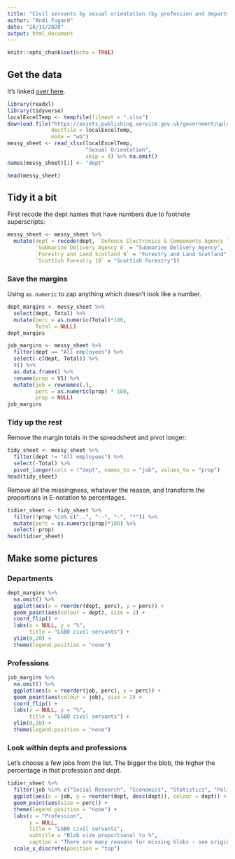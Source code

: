 ```yaml
---
title: "Civil servants by sexual orientation (by profession and department, 31 March 2020)"
author: "Andi Fugard"
date: "26/11/2020"
output: html_document
---
```


```r
knitr::opts_chunk$set(echo = TRUE)
```

## Get the data

It's linked [over here](https://www.gov.uk/government/statistics/civil-servants-by-sex-and-ethnicity-and-disability-and-sexual-orientation-by-profession-and-department-2020).

```r
library(readxl)
library(tidyverse)
localExcelTemp <- tempfile(fileext = ".xlsx")
download.file("https://assets.publishing.service.gov.uk/government/uploads/system/uploads/attachment_data/file/938871/Civil_servants_by_sex_and_ethnicity_and_disability_and_sexual_orientation_by_profession_and_department__2020.xlsx",
              destfile = localExcelTemp,
              mode = "wb")
messy_sheet <- read_xlsx(localExcelTemp,
                         "Sexual Orientation",
                         skip = 4) %>% na.omit()
names(messy_sheet)[1] <- "dept"
```

```r
head(messy_sheet)
```

## Tidy it a bit

First recode the dept names that have numbers due to footnote superscripts:

```r
messy_sheet <- messy_sheet %>%
  mutate(dept = recode(dept, `Defence Electronics & Components Agency 7` = "Defence Electronics & Components Agency",
         `Submarine Delivery Agency 8` = "Submarine Delivery Agency",
         `Forestry and Land Scotland 9` = "Forestry and Land Scotland",
         `Scottish Forestry 10` = "Scottish Forestry"))
```



### Save the margins

Using `as.numeric` to zap anything which doesn't look like a number.

```r
dept_margins <- messy_sheet %>%
  select(dept, Total) %>%
  mutate(perc = as.numeric(Total)*100,
         Total = NULL)
dept_margins
```



```r
job_margins <- messy_sheet %>%
  filter(dept == "All employees") %>%
  select(-c(dept, Total)) %>%
  t() %>%
  as.data.frame() %>%
  rename(prop = V1) %>%
  mutate(job = rownames(.),
         perc = as.numeric(prop) * 100,
         prop = NULL)
job_margins
```

### Tidy up the rest

Remove the margin totals in the spreadsheet and pivot longer:

```r
tidy_sheet <- messy_sheet %>%
  filter(dept != "All employees") %>%
  select(-Total) %>%
  pivot_longer(cols = !"dept", names_to = "job", values_to = "prop")
head(tidy_sheet)
```

Remove all the missingness, whatever the reason, and transform the proportions in E-notation to percentages.

```r
tidier_sheet <- tidy_sheet %>%
  filter(!prop %in% c("..", "--", "-", "*")) %>%
  mutate(perc = as.numeric(prop)*100) %>%
  select(-prop)
head(tidier_sheet)
```


## Make some pictures


### Departments

```r
dept_margins %>%
  na.omit() %>%
  ggplot(aes(x = reorder(dept, perc), y = perc)) +
  geom_point(aes(colour = dept), size = 2) +
  coord_flip() +
  labs(x = NULL, y = "%",
       title = "LGBO civil servants") +
  ylim(0,20) +
  theme(legend.position = "none")
```



### Professions

```r
job_margins %>%
  na.omit() %>%
  ggplot(aes(x = reorder(job, perc), y = perc)) +
  geom_point(aes(colour = job), size = 2) +
  coord_flip() +
  labs(x = NULL, y = "%",
       title = "LGBO civil servants") +
  ylim(0,20) +
  theme(legend.position = "none")
```


### Look within depts and professions

Let's choose a few jobs from the list. The bigger the blob, the higher the percentage in that profession and dept.

```r
tidier_sheet %>%
  filter(job %in% c("Social Research", "Economics", "Statistics", "Policy")) %>%
  ggplot(aes(x = job, y = reorder(dept, desc(dept)), colour = dept)) +
  geom_point(aes(size = perc)) +
  theme(legend.position = "none") +
  labs(x = "Profession",
       y = NULL,
       title = "LGBO civil servants",
       subtitle = "Blob size proportional to %",
       caption = "There are many reasons for missing blobs - see original spreadsheet") +
  scale_x_discrete(position = "top") 
```






